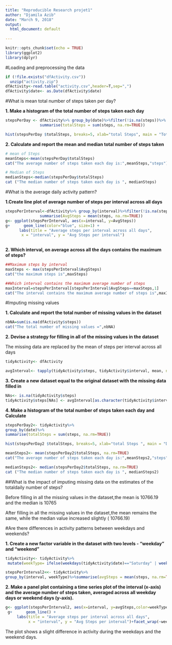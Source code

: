 ---
title: "Reproducible Research projet1"
author: "Djamila Azib"
date: "March 9, 2018"
output:
  html_document: default
  
---

```{r setup, include=FALSE}
knitr::opts_chunk$set(echo = TRUE)
library(ggplot2)
library(dplyr)
```

#Loading and preprocessing the data

```{r echo=TRUE}
if (!file.exists("dfActivity.csv")) 
  unzip("activity.zip") 
dfActivity<-read.table("activity.csv",header=T,sep=",")
dfActivity$date<- as.Date(dfActivity$date)
```

#What is mean total number of steps taken per day?

**1. Make a histogram of the total number of steps taken each day**

```{r}
stepsPerDay <- dfActivity%>% group_by(date)%>%filter(!is.na(steps))%>%
               summarise(totalSteps = sum(steps, na.rm=TRUE))

hist(stepsPerDay $totalSteps, breaks=5, xlab="total Steps", main = "Total Steps per Day")

```

**2. Calculate and report the mean and median total number of steps taken**

```{r echo=TRUE}
# mean of Steps
meanSteps<-mean(stepsPerDay$totalSteps)
cat("The average number of steps taken each day is:",meanSteps,"steps")

# Median of Steps
medianSteps<-median(stepsPerDay$totalSteps)
cat ("The median number of steps taken each day is ", medianSteps)

```

#What is the average daily activity pattern?


**1.Create line plot of average number of steps per interval across all days**




```{r}
stepsPerInterval<-dfActivity%>% group_by(interval)%>%filter(!is.na(steps))%>%
               summarise(AvgSteps = mean(steps, na.rm=TRUE))
g<- ggplot(stepsPerInterval, aes(x=interval, y=AvgSteps))
g+      geom_line(color="blue", size=1) +
      labs(title = "Average steps per interval across all days", 
       x = "interval", y = "Avg Steps per interval")
    
```


       
**2. Which interval, on average across all the days contains the maximum of steps?**

```{r echo=TRUE}
##Maximum steps by interval
maxSteps <- max(stepsPerInterval$AvgSteps)
cat("the maximum steps is",maxSteps)

##Which interval contains the maximum average number of steps
maxInterval=stepsPerInterval[stepsPerInterval$AvgSteps==maxSteps,1]
cat("The interval contains the maximum average number of steps is",maxInterval$interval)

```

#Imputing missing values


**1. Calculate and report the total number of missing values in the dataset**

``` {r echio=TRUE}
nbNA=sum(is.na(dfActivity$steps))
cat("The total number of missing values =",nbNA)
```


**2. Devise a strategy for filling in all of the missing values in the dataset** 

The missing data are replaced by the mean of steps per interval across all days 


```{r echo=TRUE}

tidyActivity<- dfActivity

avgInterval<- tapply(tidyActivity$steps, tidyActivity$interval, mean, na.rm=TRUE)

```



**3. Create a new dataset  equal to the original dataset  with the missing data filled in**

```{r echo=TRUE}

NAs<- is.na(tidyActivity$steps)
tidyActivity$steps[NAs] <- avgInterval[as.character(tidyActivity$interval[NAs])]


```


**4. Make a histogram of the total number of steps taken each day and Calculate**


```{r echo=TRUE}
stepsPerDay2<- tidyActivity%>%
group_by(date)%>%
summarise(totalSteps = sum(steps, na.rm=TRUE))
```
```{r  'appendix', echo=FALSE }
hist(stepsPerDay2 $totalSteps, breaks=5, xlab="total Steps ", main = "Daily Steps filling the missing data")
```
```{r}
meanSteps2<- mean(stepsPerDay2$totalSteps, na.rm=TRUE)
cat("The average number of steps taken each day is:",meanSteps2,"steps")

medianSteps2<- median(stepsPerDay2$totalSteps, na.rm=TRUE)
cat ("The median number of steps taken each day is ", medianSteps2)
```


##What is the impact of imputing missing data on the estimates of the totaldaily number of steps?

Before filling in all the missing values in the dataset,the mean is 10766.19  and the  median is 10765 

After filling in all the missing values in the dataset,the mean remains the same, while the median value increased slightly ( 10766.19)


#Are there differences in activity patterns between weekdays and weekends?

**1. Create a new factor variable in the dataset with two levels - "weekday" and "weekend" **

```{r echo=TRUE}

tidyActivity<- tidyActivity%>%
 mutate(weekType= ifelse(weekdays(tidyActivity$date)=="Saturday" | weekdays(tidyActivity$date)=="Sunday", "Weekend", "Weekday"))

stepsPerInterval2<<- tidyActivity%>%
group_by(interval, weekType)%>%summarise(avgSteps = mean(steps, na.rm=TRUE))

```


**2. Make a panel plot containing a time series plot of the interval (x-axis) and the average number of steps taken, averaged across all weekday days or weekend days (y-axis).**

```{r echo=TRUE}
g<- ggplot(stepsPerInterval2, aes(x=interval, y=avgSteps,color=weekType))
 g+      geom_line() +
     labs(title = "Average steps per interval across all days", 
          x = "interval", y = "Avg Steps per interval")+facet_wrap(~weekType, ncol = 1, nrow=2)

```

The plot shows a slight difference in activity during the weekdays and the weekend days.

